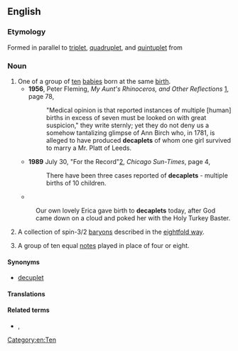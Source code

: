 ==English==

===Etymology===
Formed in parallel to [[triplet]], [[quadruplet]], and [[quintuplet]] from {{term|deca-||lang=en|ten}}

===Noun===
{{en-noun}}

# One of a group of [[ten]] [[baby|babies]] born at the same [[birth]].
#* '''1956''', Peter Fleming, ''My Aunt's Rhinoceros, and Other Reflections'' [http://books.google.com/books?id=xfs1AAAAMAAJ], page 78,
#*: "Medical opinion is that reported instances of multiple [human] births in excess of seven must be looked on with great suspicion," they write sternly; yet they do not deny us a somehow tantalizing glimpse of Ann Birch who, in 1781, is alleged to have produced '''decaplets''' of whom one girl survived to marry a Mr. Platt of Leeds.
#* '''1989''' July 30, "For the Record"[http://nl.newsbank.com/nl-search/we/Archives?p_product=CSTB&p_text_direct-0=0EB36E6E27B9A0B2], ''Chicago Sun-Times'', page 4,
#*: There have been three cases reported of '''decaplets''' - multiple births of 10 children. <!-- this and other News Archive results appear to depend on Guinness -->
#* {{cite newsgroup|url=http://groups.google.com/group/rec.arts.tv.mst3k.misc/msg/81f147692cd2a6e9|newsgroup=rec.arts.tv.mst3k.misc|title=Happy Birthday to no one!|author=flaming cat|date=2001 August 6}}
#: Our own lovely Erica gave birth to '''decaplets''' today, after God came down on a cloud and poked her with the Holy Turkey Baster.
# {{context|physics|lang=en}} A collection of spin-3/2 [[baryon]]s described in the [[eightfold way]].
# {{context|music|lang=en}} A group of ten equal [[note]]s played in place of four or eight.

====Synonyms====
* [[decuplet]]

====Translations====
{{trans-see|decuplet}}

====Related terms====
* {{context|set of 10 items}} {{l|en|decimate}}, {{l|en|decimal}}

[[Category:en:Ten]]